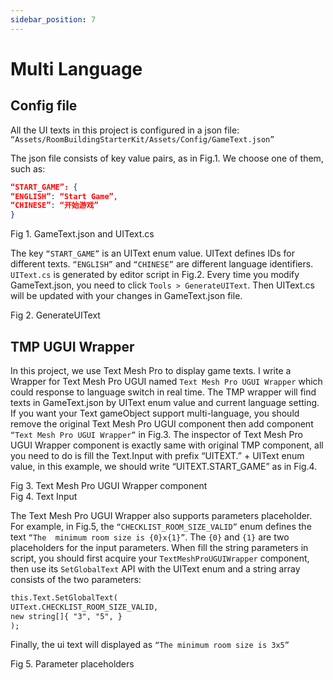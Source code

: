 ```yaml
---
sidebar_position: 7
---
```



# Multi Language

## Config file

All the UI texts in this project is configured in a json file: 
`“Assets/RoomBuildingStarterKit/Assets/Config/GameText.json”`

The json file consists of key value pairs, as in Fig.1. We choose one of them, such as:

```json
“START_GAME”: {
“ENGLISH”: “Start Game”,
“CHINESE”: “开始游戏”
}
```

<div style={{ display: 'flex', flexDirection: 'column', justifyContent: 'center', alignItems: 'center', }}>
    <div style={{ display: 'flex', flexDirection: 'row', justifyContent: 'center', alignItems: 'end', flexWrap: 'wrap' }}>
        <CustomImage src="/img/room-building-starter-kit/Multi_Language_Image_Page1_0001.jpg" alt="4" width="380px" style={{ margin: '10px' }}/>
        <CustomImage src="/img/room-building-starter-kit/Multi_Language_Image_Page1_0002.jpg" alt="5" width="520px" style={{ margin: '10px' }}/>
    </div>
    <div style={{ fontSize: '12px', color: '#666', margin: '5px 0 20px 0' }}>Fig 1. GameText.json and UIText.cs</div>
</div>

The key `“START_GAME”` is an UIText enum value. UIText defines IDs for different 
texts. `“ENGLISH”` and `“CHINESE”` are different language identifiers. `UIText.cs` is 
generated by editor script in Fig.2. Every time you modify GameText.json, you need to 
click `Tools > GenerateUIText`. Then UIText.cs will be updated with your changes in 
GameText.json file. 

<div style={{ display: 'flex', flexDirection: 'column', justifyContent: 'center', alignItems: 'center'}}>
    <CustomImage src="/img/room-building-starter-kit/Multi_Language_Image_Page1_0003.jpg" alt="4" width="380px" style={{ margin: '10px' }}/>
    <div style={{ fontSize: '12px', color: '#666', margin: '5px 0px 20px 0px' }}>Fig 2. GenerateUIText</div>
</div>

## TMP UGUI Wrapper

In this project, we use Text Mesh Pro to display game texts. I write a Wrapper for Text 
Mesh Pro UGUI named `Text Mesh Pro UGUI Wrapper` which could response to 
language switch in real time. The TMP wrapper will find texts in GameText.json by 
UIText enum value and current language setting. If you want your Text gameObject
support multi-language, you should remove the original Text Mesh Pro UGUI 
component then add component `“Text Mesh Pro UGUI Wrapper”` in Fig.3. The 
inspector of Text Mesh Pro UGUI Wrapper component is exactly same with original 
TMP component, all you need to do is fill the Text.Input with prefix “UITEXT.” + 
UIText enum value, in this example, we should write “UITEXT.START_GAME” as in
Fig.4.

<div style={{ display: 'flex', flexDirection: 'column', justifyContent: 'center', alignItems: 'center'}}>
    <CustomImage src="/img/room-building-starter-kit/Multi_Language_Image_Page2_0001.jpg" alt="4" width="400px" style={{ margin: '10px' }}/>
    <div style={{ fontSize: '12px', color: '#666', margin: '5px 0px 20px 0px' }}>Fig 3. Text Mesh Pro UGUI Wrapper component</div>
</div>

<div style={{ display: 'flex', flexDirection: 'column', justifyContent: 'center', alignItems: 'center'}}>
    <CustomImage src="/img/room-building-starter-kit/Multi_Language_Image_Page2_0002.jpg" alt="4" width="600px" style={{ margin: '10px' }}/>
    <div style={{ fontSize: '12px', color: '#666', margin: '5px 0px 20px 0px' }}>Fig 4. Text Input</div>
</div>

The Text Mesh Pro UGUI Wrapper also supports parameters placeholder. For example,
in Fig.5, the `“CHECKLIST_ROOM_SIZE_VALID”` enum defines the text `“The 
minimum room size is {0}x{1}”`. The `{0}` and `{1}` are two placeholders for the input 
parameters. When fill the string parameters in script, you should first acquire your 
`TextMeshProUGUIWrapper` component, then use its `SetGlobalText` API with the 
UIText enum and a string array consists of the two parameters:

```html
this.Text.SetGlobalText(
UIText.CHECKLIST_ROOM_SIZE_VALID, 
new string[]{ "3", "5", }
);
```
Finally, the ui text will displayed as `“The minimum room size is 3x5”`

<div style={{ display: 'flex', flexDirection: 'column', justifyContent: 'center', alignItems: 'center'}}>
    <CustomImage src="/img/room-building-starter-kit/Multi_Language_Image_Page2_0003.jpg" alt="4" width="600px" style={{ margin: '10px' }}/>
    <CustomImage src="/img/room-building-starter-kit/Multi_Language_Image_Page2_0004.jpg" alt="4" width="600px" style={{ margin: '10px' }}/>
    <div style={{ fontSize: '12px', color: '#666', margin: '5px 0px 20px 0px' }}>Fig 5. Parameter placeholders</div>
</div>

